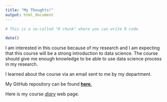 ```yaml
---
title: "My Thoughts!"
output: html_document
---
```


```r
# This is a so-called "R chunk" where you can write R code.

date()

```

I am interested in this course because of my research and I am expecting that this course will be a strong introduction to data science.  The course should give me enough knowledge to be able to use data science process in my research.

I learned about the course via an email sent to me by my department.



My GitHub repository can be found [**here**.](https://github.com/mdmairet/IODS-project)

Here is my course [*diary*](https://mdmairet.github.io/IODS-project/) web page.